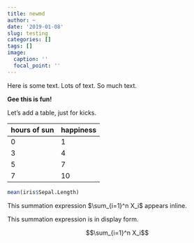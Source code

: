 ```yaml
---
title: newmd
author: ~
date: '2019-01-08'
slug: testing
categories: []
tags: []
image:
  caption: ''
  focal_point: ''
---
```


Here is some text. Lots of text. So much text.

**Gee this is fun!**

Let's add a table, just for kicks.

| hours of sun | happiness |
|---|---|
| 0 | 1 |
| 3 | 4 |
| 5 | 7 |
| 7 | 10 |


```r
mean(iris$Sepal.Length)
```

This summation expression $\sum_{i=1}^n X_i$ appears inline.

This summation expression is in display form.

$$\sum_{i=1}^n X_i$$

